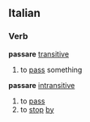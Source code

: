 ==Italian==
===Verb===
'''passare''' [[transitive]]
# to [[pass]] something
{{it-conj-are|pass|Avere}}
'''passare''' [[intransitive]]
# to [[pass]]
# to [[stop]] [[by]]
{{it-conj-are|pass|Essere}}